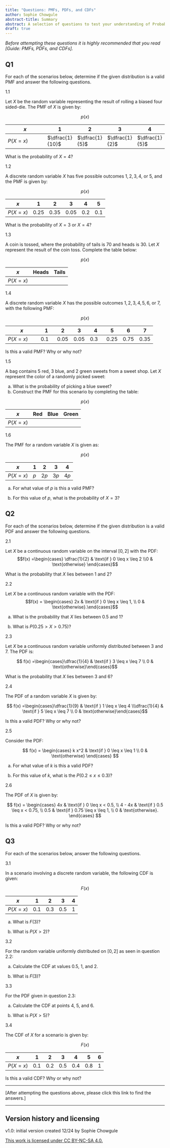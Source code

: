 ```yaml
---
title: "Questions: PMFs, PDFs, and CDFs"
author: Sophie Chowgule
abstract-title: Summary
abstract: A selection of questions to test your understanding of Probability Mass Functions (PMFs), Probability Density Functions (PDFs), and Cumulative Distribution Functions (CDFs).
draft: true
---
```

*Before attempting these questions it is highly recommended that you read [Guide: PMFs, PDFs, and CDFs].*

## Q1 {-}

For each of the scenarios below, determine if the given distribution is a valid PMF and answer the following questions.

1.1

Let $X$ be the random variable representing the result of rolling a biased four sided-die. The PMF of $X$ is given by:

::: {style="text-align: center;"}
$$p(x)$$
:::

| $x$      | $1$               | $2$              | $3$              | $4$              |
|--------|----|----|----|----|
| $P(X=x)$ | $\dfrac{1}{10}$ | $\dfrac{1}{5}$ | $\dfrac{1}{2}$ | $\dfrac{1}{5}$ |

What is the probability of $X = 4$?

1.2

A discrete random variable $X$ has five possible outcomes $1, 2, 3, 4,$ or $5$, and the PMF is given by:

::: {style="text-align: center;"}
$$p(x)$$
:::

| $x$      | $1$    | $2$    | $3$    | $4$   | $5$   |
|--------|----|----|----|----|----|
| $P(X=x)$ | $0.25$ | $0.35$ | $0.05$ | $0.2$ | $0.1$ |

What is the probability of $X = 3$ or $X = 4$?

1.3

A coin is tossed, where the probability of tails is $70%$ and heads is $30%$. Let $X$ represent the result of the coin toss. Complete the table below:

::: {style="text-align: center;"}
$$p(x)$$
:::

| $x$      | Heads | Tails |
|--------|----|----|
| $P(X=x)$ |       |       |

1.4

A discrete random variable $X$ has the possible outcomes $1, 2, 3, 4, 5, 6,$ or  $7$, with the following PMF:

::: {style="text-align: center;"}
$$p(x)$$
:::

| $x$      | $1$   | $2$    | $3$ | $4$   | $5$    | $6$    | $7$    |
|--------|----|----|----|----|----|----|----|
| $P(X=x)$ | $0.1$ | $0.05$ | $0.05$ | $0.3$ | $0.25$ | $0.75$ | $0.35$ |

Is this a valid PMF? Why or why not?

1.5

A bag contains $5$ red, $3$ blue, and $2$ green sweets from a sweet shop. Let $X$ represent the color of a randomly picked sweet:

a.  What is the probability of picking a blue sweet?
b.  Construct the PMF for this scenario by completing the table:

::: {style="text-align: center;"}
$$p(x)$$
:::

| $x$      | Red | Blue | Green |
|--------|----|----|----|
| $P(X=x)$ |     |      |       |

1.6

The PMF for a random variable $X$ is given as:

::: {style="text-align: center;"}
$$p(x)$$
:::

| $x$      | 1   | 2    | 3    | 4    |
|--------|----|----|----|----|
| $P(X=x)$ | $p$ | $2p$ | $3p$ | $4p$ |

a.  For what value of $p$ is this a valid PMF?

b.  For this value of $p$, what is the probability of $X = 3$?

## Q2 {-}

For each of the scenarios below, determine if the given distribution is a valid PDF and answer the following questions.

2.1

Let $X$ be a continuous random variable on the interval $[0, 2]$ with the PDF:
$$f(x) =\begin{cases} \dfrac{1}{2} & \text{if } 0 \leq x \leq 2 \\0 & \text{otherwise} \end{cases}$$

What is the probability that $X$ lies between 1 and 2?

2.2

Let $X$ be a continuous random variable with the PDF:
$$f(x) = \begin{cases} 2x & \text{if } 0 \leq x \leq 1, \\ 0 & \text{otherwise}.\end{cases}$$

a.  What is the probability that $X$ lies between 0.5 and 1?

b.  What is $P(0.25 > X > 0.75)$?

2.3

Let $X$ be a continuous random variable uniformly distributed between 3 and 7. The PDF is:

$$ f(x) =\begin{cases}\dfrac{1}{4} & \text{if } 3 \leq x \leq 7 \\ 0 & \text{otherwise}\end{cases}$$

What is the probability that $X$ lies between 3 and 6?

2.4

The PDF of a random variable $X$ is given by:

$$ f(x) =\begin{cases}\dfrac{1}{9} & \text{if } 1 \leq x \leq 4 \\\dfrac{1}{4} & \text{if } 5 \leq x \leq 7 \\ 0 & \text{otherwise}\end{cases}$$

Is this a valid PDF? Why or why not?

2.5

Consider the PDF:

$$
f(x) =
\begin{cases}
k x^2 & \text{if } 0 \leq x \leq 1 \\
0 & \text{otherwise}
\end{cases}
$$

a.  For what value of $k$ is this a valid PDF?

b.  For this value of $k$, what is the $P(0.2 \leq x \leq 0.3)$?

2.6

The PDF of $X$ is given by:

$$
f(x) =
\begin{cases}
4x & \text{if } 0 \leq x < 0.5, \\
4 - 4x & \text{if } 0.5 \leq x < 0.75, \\
0.5 & \text{if } 0.75 \leq x \leq 1, \\
0 & \text{otherwise}.
\end{cases}
$$

Is this a valid PDF? Why or why not?

## Q3 {-}

For each of the scenarios below, answer the following questions.

3.1

In a scenario involving a discrete random variable, the following CDF is given:

::: {style="text-align: center;"}
$$F(x)$$
:::

| $x$      | $1$   | $2$   | $3$   | $4$   |
|--------|----|----|----|----|
| $P(X=x)$ | $0.1$ | $0.3$ | $0.5$ | $1$   |

a.  What is $F(3)$?

b.  What is $P(X > 2)$?

3.2

For the random variable uniformly distributed on $[0, 2]$ as seen in question 2.2:

a.  Calculate the CDF at values $0.5$, $1$, and $2$.

b.  What is $F(3)$?

3.3

For the PDF given in question 2.3:

a.  Calculate the CDF at points $4$, $5$, and $6$.

b.  What is $P(X > 5)$?

3.4

The CDF of $X$ for a scenario is given by:

::: {style="text-align: center;"}
$$F(x)$$
:::

| $x$      | $1$   | $2$   | $3$   | $4$   | $5$   | $6$   |
|--------|----|----|----|----|----|----|
| $P(X=x)$ | $0.1$ | $0.2$ | $0.5$ | $0.4$ | $0.8$ | $1$   |

Is this a valid CDF? Why or why not?

--- 

[After attempting the questions above, please click this link to find the answers.]

---

## Version history and licensing {-}

v1.0: initial version created 12/24 by Sophie Chowgule

[This work is licensed under CC BY-NC-SA 4.0.](https://creativecommons.org/licenses/by-nc-sa/4.0/?ref=chooser-v1)


